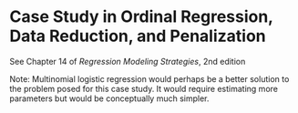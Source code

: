 # Case Study in Ordinal Regression, Data Reduction, and Penalization {#sec-ordcase}

See Chapter 14 of _Regression Modeling Strategies_, 2nd edition

Note: Multinomial logistic regression would perhaps be a better solution to the problem posed for this case study.  It would require estimating more parameters but would be conceptually much simpler.


